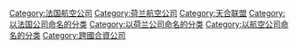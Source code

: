 {{Catmore}}

[[Category:法国航空公司|Category:法国航空公司]]
[[Category:荷兰航空公司|Category:荷兰航空公司]]
[[Category:天合联盟|Category:天合联盟]]
[[Category:以法国公司命名的分类|Category:以法国公司命名的分类]]
[[Category:以荷兰公司命名的分类|Category:以荷兰公司命名的分类]]
[[Category:以航空公司命名的分类|Category:以航空公司命名的分类]]
[[Category:跨國合資公司|Category:跨國合資公司]]